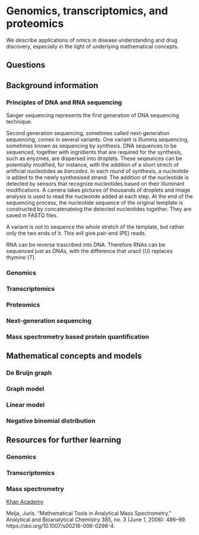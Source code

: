 # Genomics, transcriptomics, and proteomics {#omics}

We describe applications of omics in disease understanding and drug discovery, especially in the light of underlying mathematical concepts.

## Questions

## Background information

### Principles of DNA and RNA sequencing

Sanger sequencing represents the first generation of DNA sequencing technique.

Second generation sequencing, sometimes called next-generation sequencing, comes in several variants. One variant is Illumina sequencing, sometimes known as sequencing by synthesis. DNA sequences to be sequenced, together with ingridients that are required for the synthesis, such as enyzmes, are dispersed into droplets. These seqeunces can be potentially modified, for instance, with the addition of a short strech of artificial nucleotides as *barcodes*. In each round of synthesis, a nucleotide is added to the newly synthesised strand. The addition of the nucleotide is detected by sensors that recognize nucleotides based on their illuminant modifications. A camera takes pictures of thousands of droplets and image analysis is used to read the nucleotide added at each step. At the end of the sequencing process, the nucleotide sequence of the original template is constructed by concatenateing the detected nucleotides together. They are saved in FASTQ files.

A variant is not to sequence the whole stretch of the template, but rather only the two ends of it. This will give pair-end (PE) reads.

RNA can be reverse trascribed into DNA. Therefore RNAs can be sequenced just as DNAs, with the difference that uracil (*U*) replaces thymine (*T*).

### Genomics

### Transcriptomics

### Proteomics

### Next-generation sequencing

### Mass spectrometry based protein quantification

## Mathematical concepts and models

### De Bruijn graph

### Graph model

### Linear model

### Negative binomial distribution

## Resources for further learning

### Genomics

### Transcriptomics

### Mass spectrometry

[Khan Academy](https://www.khanacademy.org/science/chemistry/atomic-structure-and-properties/mass-spectrometry/a/isotopes-and-mass-spectrometry)

Meija, Juris. “Mathematical Tools in Analytical Mass Spectrometry.” Analytical and Bioanalytical Chemistry 385, no. 3 (June 1, 2006): 486–99. https://doi.org/10.1007/s00216-006-0298-4.
